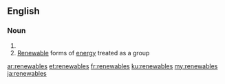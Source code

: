 ==English==

===Noun===
{{head|en|plural}}

# {{plural of|renewable|lang=en}}
# [[renewable|Renewable]] forms of [[energy]] treated as a group

[[ar:renewables]]
[[et:renewables]]
[[fr:renewables]]
[[ku:renewables]]
[[my:renewables]]
[[ja:renewables]]